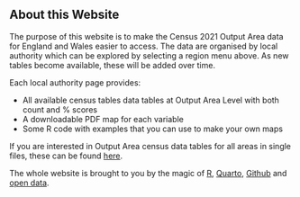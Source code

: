 ## About this Website
The purpose of this website is to make the Census 2021 Output Area data for England and Wales easier to access. The data are organised by local authority which can be explored by selecting a region menu above. As new tables become available, these will be added over time.

Each local authority page provides:

* All available census tables data tables at Output Area Level with both count and % scores
* A downloadable PDF map for each variable
* Some R code with examples that you can use to make your own maps

If you are interested in Output Area census data tables for all areas in single files, these can be found [here](all_census_data.qmd).

The whole website is brought to you by the magic of [R](https://www.r-project.org/), [Quarto](https://quarto.org/), [Github](https://github.com/alexsingleton) and [open data](https://www.nomisweb.co.uk/sources/census_2021_bulk).

:::{#main-listing}
:::